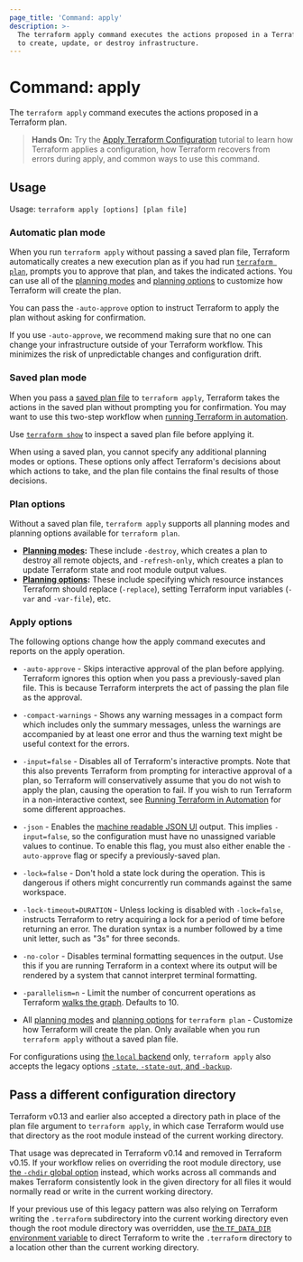 ```yaml
---
page_title: 'Command: apply'
description: >-
  The terraform apply command executes the actions proposed in a Terraform plan
  to create, update, or destroy infrastructure.
---
```


# Command: apply

The `terraform apply` command executes the actions proposed in a Terraform
plan.

> **Hands On:** Try the [Apply Terraform Configuration](/terraform/tutorials/cli/apply?utm_source=WEBSITE&utm_medium=WEB_IO&utm_offer=ARTICLE_PAGE&utm_content=DOCS) tutorial to learn how Terraform applies a configuration, how Terraform recovers from errors during apply, and common ways to use this command.

## Usage

Usage: `terraform apply [options] [plan file]`

### Automatic plan mode

When you run `terraform apply` without passing a saved plan file, Terraform automatically creates a new execution plan as if you had run [`terraform plan`](/terraform/cli/commands/plan), prompts you to approve that plan, and takes the indicated actions. You can use all of the [planning modes](/terraform/cli/commands/plan#planning-modes) and
[planning options](/terraform/cli/commands/plan#planning-options) to customize how Terraform will create the plan.

You can pass the `-auto-approve` option to instruct Terraform to apply the plan without asking for confirmation.

<Warning>
  
If you use `-auto-approve`, we recommend making sure that no one can change your infrastructure outside of your Terraform workflow. This minimizes the risk of unpredictable changes and configuration drift.

</Warning>

### Saved plan mode

When you pass a [saved plan file](/terraform/cli/commands/plan#out-filename) to `terraform apply`, Terraform takes the actions in the saved plan without prompting you for confirmation. You may want to use this two-step workflow when [running Terraform in automation](/terraform/tutorials/automation/automate-terraform?utm_source=WEBSITE&utm_medium=WEB_IO&utm_offer=ARTICLE_PAGE&utm_content=DOCS).

Use [`terraform show`](/terraform/cli/commands/show) to inspect a saved plan file before applying it.

When using a saved plan, you cannot specify any additional planning modes or options. These options only affect Terraform's decisions about which
actions to take, and the plan file contains the final results of those
decisions.

### Plan options

Without a saved plan file, `terraform apply` supports all planning modes and planning options available for `terraform plan`.

- **[Planning modes](/terraform/cli/commands/plan#planning-modes):** These include `-destroy`, which creates a plan to destroy all remote objects, and `-refresh-only`, which creates a plan to update Terraform state and root module output values.
- **[Planning options](/terraform/cli/commands/plan#planning-options):** These include specifying which resource instances Terraform should replace (`-replace`), setting Terraform input variables (`-var` and `-var-file`), etc.

### Apply options

The following options change how the apply command executes and reports on the apply operation.

- `-auto-approve` - Skips interactive approval of the plan before applying. Terraform ignores this
  option when you pass a previously-saved plan file. This is because
  Terraform interprets the act of passing the plan file as the approval.

- `-compact-warnings` - Shows any warning messages in a compact form which
  includes only the summary messages, unless the warnings are accompanied by
  at least one error and thus the warning text might be useful context for
  the errors.

- `-input=false` - Disables all of Terraform's interactive prompts. Note that
  this also prevents Terraform from prompting for interactive approval of a
  plan, so Terraform will conservatively assume that you do not wish to
  apply the plan, causing the operation to fail. If you wish to run Terraform
  in a non-interactive context, see
  [Running Terraform in Automation](/terraform/tutorials/automation/automate-terraform?utm_source=WEBSITE&utm_medium=WEB_IO&utm_offer=ARTICLE_PAGE&utm_content=DOCS) for some
  different approaches.

- `-json` - Enables the [machine readable JSON UI][machine-readable-ui] output.
  This implies `-input=false`, so the configuration must have no unassigned
  variable values to continue. To enable this flag, you must also either enable
  the `-auto-approve` flag or specify a previously-saved plan.

  [machine-readable-ui]: /terraform/internals/machine-readable-ui

- `-lock=false` - Don't hold a state lock during the operation. This is
  dangerous if others might concurrently run commands against the same
  workspace.

- `-lock-timeout=DURATION` - Unless locking is disabled with `-lock=false`,
  instructs Terraform to retry acquiring a lock for a period of time before
  returning an error. The duration syntax is a number followed by a time
  unit letter, such as "3s" for three seconds.

- `-no-color` - Disables terminal formatting sequences in the output. Use this
  if you are running Terraform in a context where its output will be
  rendered by a system that cannot interpret terminal formatting.

- `-parallelism=n` - Limit the number of concurrent operations as Terraform
  [walks the graph](/terraform/internals/graph#walk-the-graph). Defaults to
  10\.

- All [planning modes](/terraform/cli/commands/plan#planning-modes) and
[planning options](/terraform/cli/commands/plan#planning-options) for
`terraform plan` - Customize how Terraform will create the plan. Only available when you run `terraform apply` without a saved plan file.

For configurations using
[the `local` backend](/terraform/language/settings/backends/local) only,
`terraform apply` also accepts the legacy options
[`-state`, `-state-out`, and `-backup`](/terraform/language/settings/backends/local#command-line-arguments).

## Pass a different configuration directory

Terraform v0.13 and earlier also accepted a directory path in place of the
plan file argument to `terraform apply`, in which case Terraform would use
that directory as the root module instead of the current working directory.

That usage was deprecated in Terraform v0.14 and removed in Terraform v0.15.
If your workflow relies on overriding the root module directory, use
[the `-chdir` global option](/terraform/cli/commands#switch-working-directory-with-chdir)
instead, which works across all commands and makes Terraform consistently look
in the given directory for all files it would normally read or write in the
current working directory.

If your previous use of this legacy pattern was also relying on Terraform
writing the `.terraform` subdirectory into the current working directory even
though the root module directory was overridden, use
[the `TF_DATA_DIR` environment variable](/terraform/cli/config/environment-variables#tf_data_dir)
to direct Terraform to write the `.terraform` directory to a location other
than the current working directory.
